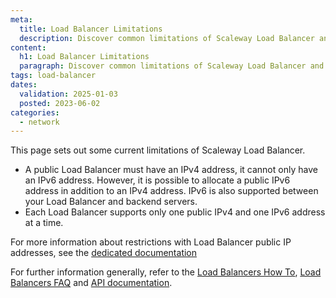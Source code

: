 ```yaml
---
meta:
  title: Load Balancer Limitations
  description: Discover common limitations of Scaleway Load Balancer and troubleshooting tips to optimize performance. Ensure smooth operation with expert insights and solutions.
content:
  h1: Load Balancer Limitations
  paragraph: Discover common limitations of Scaleway Load Balancer and troubleshooting tips to optimize performance. Ensure smooth operation with expert insights and solutions.
tags: load-balancer
dates:
  validation: 2025-01-03
  posted: 2023-06-02
categories:
  - network
---
```


This page sets out some current limitations of Scaleway Load Balancer.

- A public Load Balancer must have an IPv4 address, it cannot only have an IPv6 address. However, it is possible to allocate a public IPv6 address in addition to an IPv4 address. IPv6 is also supported between your Load Balancer and backend servers.
- Each Load Balancer supports only one public IPv4 and one IPv6 address at a time.

For more information about restrictions with Load Balancer public IP addresses, see the [dedicated documentation](/load-balancer/how-to/create-manage-flex-ips/)

For further information generally, refer to the [Load Balancers How To](/load-balancer/how-to/), [Load Balancers FAQ](/loadbalancer/faq/) and [API documentation](https://www.scaleway.com/en/developers/api/load-balancer/zoned-api/).
